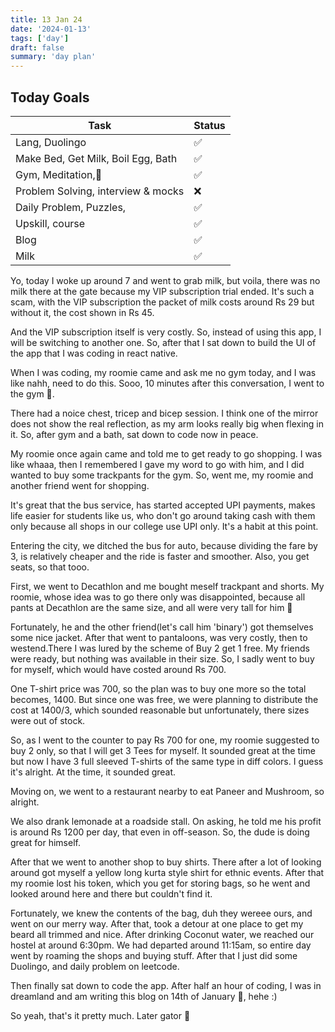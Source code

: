 ```yaml
---
title: 13 Jan 24
date: '2024-01-13'
tags: ['day']
draft: false
summary: 'day plan'
---
```


## Today Goals

| Task                               | Status |
| ---------------------------------- | ------ |
| Lang, Duolingo                     | ✅     |
| Make Bed, Get Milk, Boil Egg, Bath | ✅     |
| Gym, Meditation,🙏                 | ✅     |
| Problem Solving, interview & mocks | ❌     |
| Daily Problem, Puzzles,            | ✅     |
| Upskill, course                    | ✅     |
| Blog                               | ✅     |
| Milk                               | ✅     |

Yo, today I woke up around 7 and went to grab milk, but voila, there was no milk there at the gate
because my VIP subscription trial ended. It's such a scam, with the VIP subscription the packet of milk
costs around Rs 29 but without it, the cost shown in Rs 45.

And the VIP subscription itself is very costly. So, instead of using this app, I will be switching to
another one. So, after that I sat down to build the UI of the app that I was coding in react native.

When I was coding, my roomie came and ask me no gym today, and I was like nahh, need to do this.
Sooo, 10 minutes after this conversation, I went to the gym 🫣.

There had a noice chest, tricep and bicep session. I think one of the mirror does not show the real reflection,
as my arm looks really big when flexing in it. So, after gym and a bath, sat down to code now in peace.

My roomie once again came and told me to get ready to go shopping. I was like whaaa, then I remembered I gave my
word to go with him, and I did wanted to buy some trackpants for the gym. So, went me, my roomie and another friend went
for shopping.

It's great that the bus service, has started accepted UPI payments, makes life easier for students like us, who don't
go around taking cash with them only because all shops in our college use UPI only. It's a habit at this point.

Entering the city, we ditched the bus for auto, because dividing the fare by 3, is relatively cheaper and the ride is
faster and smoother. Also, you get seats, so that tooo.

First, we went to Decathlon and me bought meself trackpant and shorts. My roomie, whose idea was to go there only was disappointed,
because all pants at Decathlon are the same size, and all were very tall for him 🥲

Fortunately, he and the other friend(let's call him 'binary') got themselves some nice jacket. After that went to pantaloons, was very costly, then to westend.There I was lured by the scheme of Buy 2 get 1 free. My friends were ready, but nothing was available in their size. So, I sadly went to buy for myself, which would have costed around Rs 700.

One T-shirt price was 700, so the plan was to buy one more so the total becomes, 1400. But since one was free, we were planning to
distribute the cost at 1400/3, which sounded reasonable but unfortunately, there sizes were out of stock.

So, as I went to the counter to pay Rs 700 for one, my roomie suggested to buy 2 only, so that I will get 3 Tees for myself.
It sounded great at the time but now I have 3 full sleeved T-shirts of the same type in diff colors. I guess it's alright. At the
time, it sounded great.

Moving on, we went to a restaurant nearby to eat Paneer and Mushroom, so alright.

We also drank lemonade at a roadside stall. On asking, he told me his profit is around Rs 1200 per day, that even in off-season.
So, the dude is doing great for himself.

After that we went to another shop to buy shirts. There after a lot of looking around got myself a yellow long kurta style shirt
for ethnic events. After that my roomie lost his token, which you get for storing bags, so he went and looked around here and there but couldn't find it.

Fortunately, we knew the contents of the bag, duh they wereee ours, and went on our merry way. After that, took a detour at one place to
get my beard all trimmed and nice. After drinking Coconut water, we reached our hostel at around 6:30pm. We had departed around 11:15am, so entire day went by roaming the shops and buying stuff. After that I just did some Duolingo, and daily problem on leetcode.

Then finally sat down to code the app. After half an hour of coding, I was in dreamland and am writing this blog on 14th of January 🙂, hehe :)

So yeah, that's it pretty much. Later gator 👋
